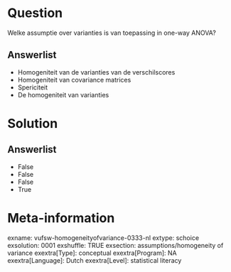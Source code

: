 Question
========
Welke assumptie over varianties is van toepassing in one-way ANOVA?

Answerlist
----------
* Homogeniteit van de varianties van de verschilscores
* Homogeniteit van covariance matrices
* Spericiteit
* De homogeniteit van varianties

Solution
========










Answerlist
----------
* False
* False
* False
* True

Meta-information
================
exname: vufsw-homogeneityofvariance-0333-nl
extype: schoice
exsolution: 0001
exshuffle: TRUE
exsection: assumptions/homogeneity of variance
exextra[Type]: conceptual
exextra[Program]: NA
exextra[Language]: Dutch
exextra[Level]: statistical literacy

